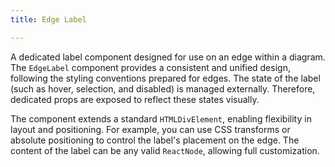 ```yaml
---
title: Edge Label

---
```


A dedicated label component designed for use on an edge within a diagram. 
The `EdgeLabel` component provides a consistent and unified design, following the styling conventions prepared for edges. 
The state of the label (such as hover, selection, and disabled) is managed externally. 
Therefore, dedicated props are exposed to reflect these states visually. 

The component extends a standard `HTMLDivElement`, enabling flexibility in layout and positioning. 
For example, you can use CSS transforms or absolute positioning to control the label's placement on the edge.
The content of the label can be any valid `ReactNode`, allowing full customization.



<Docs />